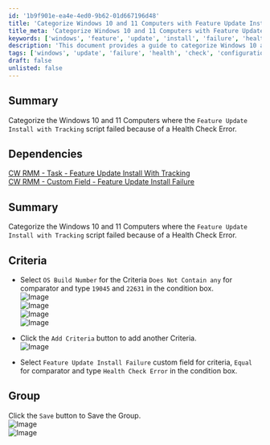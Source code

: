 ```yaml
---
id: '1b9f901e-ea4e-4ed0-9b62-01d667196d48'
title: 'Categorize Windows 10 and 11 Computers with Feature Update Install Failure'
title_meta: 'Categorize Windows 10 and 11 Computers with Feature Update Install Failure'
keywords: ['windows', 'feature', 'update', 'install', 'failure', 'health', 'check', 'error', 'categorize']
description: 'This document provides a guide to categorize Windows 10 and 11 computers where the Feature Update Install with Tracking script failed due to a Health Check Error. It outlines the necessary criteria and steps to effectively filter and save the group of affected computers.'
tags: ['windows', 'update', 'failure', 'health', 'check', 'configuration']
draft: false
unlisted: false
---
```

## Summary

Categorize the Windows 10 and 11 Computers where the `Feature Update Install with Tracking` script failed because of a Health Check Error.

## Dependencies

[CW RMM - Task - Feature Update Install With Tracking](https://proval.itglue.com/DOC-5078775-12947845)  
[CW RMM - Custom Field - Feature Update Install Failure](https://proval.itglue.com/DOC-5078775-14592254)

## Summary

Categorize the Windows 10 and 11 Computers where the `Feature Update Install with Tracking` script failed because of a Health Check Error.

## Criteria

- Select `OS Build Number` for the Criteria `Does Not Contain any` for comparator and type `19045` and `22631` in the condition box.  
![Image](../../../static/img/Windows-Feature-Pack-Update-Failure-Health-Check-Error/image_1.png)  
![Image](../../../static/img/Windows-Feature-Pack-Update-Failure-Health-Check-Error/image_2.png)  
![Image](../../../static/img/Windows-Feature-Pack-Update-Failure-Health-Check-Error/image_3.png)  
![Image](../../../static/img/Windows-Feature-Pack-Update-Failure-Health-Check-Error/image_4.png)  

- Click the `Add Criteria` button to add another Criteria.  
![Image](../../../static/img/Windows-Feature-Pack-Update-Failure-Health-Check-Error/image_5.png)  

- Select `Feature Update Install Failure` custom field for criteria, `Equal` for comparator and type `Health Check Error` in the condition box.  

## Group

Click the `Save` button to Save the Group.  
![Image](../../../static/img/Windows-Feature-Pack-Update-Failure-Health-Check-Error/image_6.png)  
![Image](../../../static/img/Windows-Feature-Pack-Update-Failure-Health-Check-Error/image_7.png)











